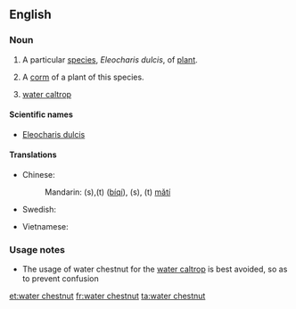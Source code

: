 ==English==
{{wikipedia}}

===Noun===
{{en-noun|s|-|sg=[[water]] [[chestnut]]}}

# {{uncountable}} A particular [[species]], ''Eleocharis dulcis'', of [[plant]].
# {{countable}} A [[corm]] of a plant of this species.
# [[water caltrop]]

====Scientific names====
* [[Eleocharis dulcis]]

====Translations====
{{trans-top|Eleocharis dulcis}}
* Chinese:
*: Mandarin: {{t|zh|荸荠|sc=Hani}}(s),{{t|zh|荸薺|sc=Hani}}(t) ([[bíqí]]), {{t|zh|马蹄|sc=Hani}}(s), {{t|zh|馬蹄|sc=Hani}} (t) [[mǎtí]]
* Swedish: {{t|sv|vattenkastanj|c}}
{{trans-mid}}
* Vietnamese: {{t|vi|năn ngọt}}
{{trans-bottom}}

===Usage notes===
* The usage of water chestnut for the [[water caltrop]] is best avoided, so as to prevent confusion

[[et:water chestnut]]
[[fr:water chestnut]]
[[ta:water chestnut]]